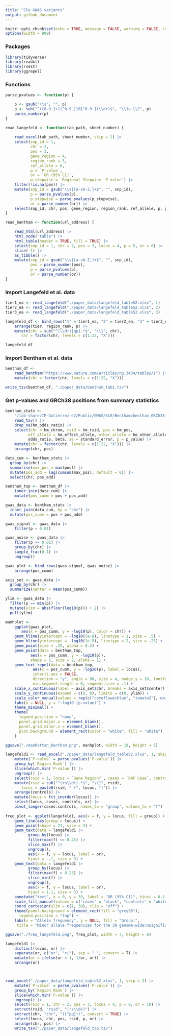 ```yaml
---
title: "Sle GWAS variants"
output: github_document
---
```


```r
knitr::opts_chunk$set(echo = TRUE, message = FALSE, warning = FALSE, comment = "")
options(width = 999)
```

### Packages

```r
library(tidyverse)
library(readxl)
library(rvest)
library(ggrepel)
```


### Functions
```r
parse_pvalues <- function(p) {

    p <- gsub("\\s", "", p)
    p <- sub("^([0-9.]+)[^0-9.]10[^0-9.](\\d+)$", "\\1e-\\2", p)
    parse_number(p)
}

read_langefeld <- function(tab_path, sheet_number) {
    
    read_excel(tab_path, sheet_number, skip = 2) |>
    select(snp_id = 1, 
           chr = 2, 
           pos = 3, 
           gene_region = 4, 
           region_rank = 5, 
           ref_allele = 6, 
           p = `P-value`,
           or = `OR (95% CI)`,
           p_stepwise = `Regional Stepwise  P-value`) |>
    filter(!is.na(pos)) |>
    mutate(snp_id = gsub("\\s|[a-zA-Z,]+$", "", snp_id),  
           p = parse_pvalues(p),
           p_stepwise = parse_pvalues(p_stepwise),
           or = parse_number(or)) |>
    select(snp_id, chr, pos, gene_region, region_rank, ref_allele, p, p_stepwise, or)
}

read_bentham <- function(url_address) {

    read_html(url_address) |>
    html_node("table") |>
    html_table(header = TRUE, fill = TRUE) |>
    select(snp_id = 1, chr = 2, pos = 3, locus = 4, p = 5, or = 6) |>
    slice(-1) |>
    as_tibble() |>
    mutate(snp_id = gsub("\\s|[a-zA-Z,]+$", "", snp_id),
           pos = parse_number(pos),
           p = parse_pvalues(p),
           or = parse_number(or))
}
```

### Import Langefeld et al. data

```r
tier1_ea <- read_langefeld("./paper_data/langefeld_tableS2.xlxs", 1)
tier2_ea <- read_langefeld("./paper_data/langefeld_tableS2.xlxs", 2)
tier3_ea <- read_langefeld("./paper_data/langefeld_tableS2.xlxs", 3)

langefeld_df <- bind_rows("1" = tier1_ea, "2" = tier2_ea, "3" = tier3_ea, .id = "tier") |>
    arrange(tier, region_rank, p) |>
    mutate(chr = sub("^(\\d+)[qp].*$", "\\1", chr),
	   chr = factor(chr, levels = c(1:22, "X")))

langefeld_df
```

### Import Bentham et al. data

```r
bentham_df <- 
    read_bentham("https://www.nature.com/articles/ng.3434/tables/1") |>
    mutate(chr = factor(chr, levels = c(1:22, "X")))

write_tsv(bentham_df, "./paper_data/bentham_tab1.tsv")
```

### Get p-values and GRCh38 positions from summary statistics
```r
bentham_stats <- 
    "/lab-share/IM-Gutierrez-e2/Public/GWAS/SLE/Bentham/bentham_GRCh38.tsv.gz" |>
    read_tsv() |>
    drop_na(hm_odds_ratio) |>
    select(chr = hm_chrom, rsid = hm_rsid, pos = hm_pos, 
          eff_allele = hm_effect_allele, other_allele = hm_other_allele,
          odds_ratio, beta, se = standard_error, p = p_value) |>
    mutate(chr = factor(chr, levels = c(1:22, "X"))) |>
    arrange(chr, pos)
```


```r

data_cum <- bentham_stats |> 
  group_by(chr) |> 
  summarise(max_pos = max(pos)) |> 
  mutate(pos_add = lag(cumsum(max_pos), default = 0)) |> 
  select(chr, pos_add)

bentham_top <- bentham_df |> 
    inner_join(data_cum) |> 
    mutate(pos_cumm = pos + pos_add)

gwas_data <- bentham_stats |> 
  inner_join(data_cum, by = "chr") |> 
  mutate(pos_cumm = pos + pos_add)

gwas_signal <- gwas_data |>
    filter(p < 0.01)

gwas_noise <- gwas_data |>
    filter(p >= 0.01) |>
    group_by(chr) |>
    sample_frac(0.1) |>
    ungroup()

gwas_plot <- bind_rows(gwas_signal, gwas_noise) |>
    arrange(pos_cumm)

axis_set <- gwas_data |> 
  group_by(chr) |> 
  summarize(center = mean(pos_cumm))

ylim <- gwas_data |> 
  filter(p == min(p)) |> 
  mutate(ylim = abs(floor(log10(p))) + 2) |> 
  pull(ylim)

manhplot <- 
    ggplot(gwas_plot, 
	   aes(x = pos_cumm, y = -log10(p), color = chr)) +
    geom_hline(yintercept = -log10(5e-8), linetype = 1, size = .5) + 
    geom_hline(yintercept = -log10(1e-5), linetype = 2, size = .25) + 
    geom_point(size = .25, alpha = 0.2) +
    geom_point(data = bentham_top, 
	       aes(x = pos_cumm, y = -log10(p)),
	       shape = 1, size = 2, alpha = 1) +
    geom_text_repel(data = bentham_top, 
		    aes(x = pos_cumm, y = -log10(p), label = locus),
		    inherit.aes = FALSE,
		    direction = "y", angle = 90, size = 4, nudge_y = 10, fontface = "bold", 
		    min.segment.length = 0, segment.size = .1) +
    scale_x_continuous(label = axis_set$chr, breaks = axis_set$center) +
    scale_y_continuous(expand = c(0, 0), limits = c(0, ylim)) +
    scale_color_manual(values = rep(c("cornflowerblue", "tomato2"), unique(length(axis_set$chr)))) +
    labs(x = NULL, y = "-log10 (p-value)") + 
    theme_minimal() +
    theme( 
	  legend.position = "none",
	  panel.grid.major.x = element_blank(),
	  panel.grid.minor.x = element_blank(),
	  plot.background = element_rect(color = "white", fill = "white")
    )

ggsave("./manhattan_bentham.png", manhplot, width = 10, height = 5)

```


```r
langefeld1 <- read_excel("./paper_data/langefeld_tableS2.xlxs", 1, skip = 2) |>
    mutate(`P-value` = parse_pvalues(`P-value`)) |>
    group_by(`Region Rank`) |>
    slice(which.min(`P-value`)) |>
    ungroup() |>
    select(rsid = 1, locus = `Gene Region*`, cases = `RAF Case`, controls = `RAF Control`, or = `OR (95% CI)`) |>
    mutate(rsid = sub("^(rs\\d+).*$", "\\1", rsid),
	   locus = paste0(rsid, " (", locus, ")")) |>
    arrange(controls) |>
    mutate(locus = fct_inorder(locus)) |>
    select(locus, cases, controls, or) |>
    pivot_longer(cases:controls, names_to = "group", values_to = "f")
    
freq_plot <- ggplot(langefeld1, aes(x = f, y = locus, fill = group)) +
    geom_line(aes(group = locus)) +
    geom_point(shape = 21, size = 3) +
    geom_text(data = langefeld1 |> 
		  group_by(locus) |> 
		  filter(max(f) <= 0.25) |>
		  slice_max(f) |> 
		  ungroup(),
	      aes(x = f, y = locus, label = or),
	      hjust = -.1, size = 3) +
    geom_text(data = langefeld1 |> 
		  group_by(locus) |> 
		  filter(max(f) > 0.25) |>
		  slice_min(f) |> 
		  ungroup(),
	      aes(x = f, y = locus, label = or),
	      hjust = 1.1, size = 3) +
    annotate("text", x = 0, y = 39, label = "OR (95% CI)", hjust = 0.1, size = 3.5) +
    scale_fill_manual(values = c("cases" = "black", "controls" = "white")) +
    coord_cartesian(ylim = c(1, 38), clip = "off") +
    theme(panel.background = element_rect(fill = "grey96"),
	  legend.position = "top") +
    labs(x = "Allele frequency", y = NULL, fill = "Group:",
	 title = "Minor allele frequencies for the 38 genome-wide\nsignificant variants in Langefeld et al. 2017\n(European set)")

ggsave("./freq_langefeld.png", freq_plot, width = 7, height = 8)

langefeld1 |>
    distinct(locus, or) |>
    separate(or, c("or", "ci"), sep = " ", convert = T) |>
    mutate(or = ifelse(or < 1, 1/or, or)) |>
    arrange(or)




```

```r
read_excel("./paper_data/langefeld_tableS2.xlxs", 1, skip = 2) |>
    mutate(`P-value` = parse_pvalues(`P-value`)) |>
    group_by(`Region Rank`) |>
    slice(which.min(`P-value`)) |>
    ungroup() |>
    select(rsid = 1, chr = 2, pos = 3, locus = 4, p = 9, or = 10) |>
    extract(rsid, "rsid", "(rs\\d+)") |> 
    extract(chr, "chr", "([^pq]+)", convert = TRUE) |>
    select(locus, chr, pos, rsid, p, or) |>
    arrange(chr, pos) |>
    write_tsv("./paper_data/langefeld_top.tsv")
```




